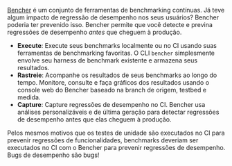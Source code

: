 [Bencher](/docs/pt/pricing) é um conjunto de ferramentas de benchmarking contínuas.
Já teve algum impacto de regressão de desempenho nos seus usuários?
Bencher poderia ter prevenido isso.
Bencher permite que você detecte e previna regressões de desempenho _antes_ que cheguem à produção.

- **Execute**: Execute seus benchmarks localmente ou no CI usando suas ferramentas de benchmarking favoritas. O CLI `bencher` simplesmente envolve seu harness de benchmark existente e armazena seus resultados.
- **Rastreie**: Acompanhe os resultados de seus benchmarks ao longo do tempo. Monitore, consulte e faça gráficos dos resultados usando o console web do Bencher baseado na branch de origem, testbed e medida.
- **Capture**: Capture regressões de desempenho no CI. Bencher usa análises personalizáveis e de última geração para detectar regressões de desempenho antes que elas cheguem à produção.

Pelos mesmos motivos que os testes de unidade são executados no CI para prevenir regressões de funcionalidades, benchmarks deveriam ser executados no CI com o Bencher para prevenir regressões de desempenho. Bugs de desempenho são bugs!
